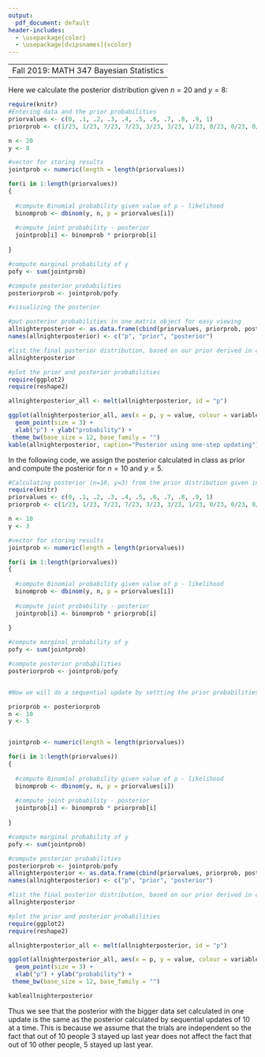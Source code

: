```yaml
---
output:
  pdf_document: default
header-includes:
  - \usepackage{color}
  - \usepackage[dvipsnames]{xcolor}
---
```

----
 Fall 2019: MATH 347 Bayesian Statistics
---

Here we calculate the posterior distribution given $n=20$ and $y=8$:

```r
require(knitr)
#Entering data and the prior probabilities 
priorvalues <- c(0, .1, .2, .3, .4, .5, .6, .7, .8, .9, 1)
priorprob <- c(1/23, 1/23, 7/23, 7/23, 3/23, 3/23, 1/23, 0/23, 0/23, 0/23, 0/23)

n <- 20
y <- 8

#vector for storing results
jointprob <- numeric(length = length(priorvalues))

for(i in 1:length(priorvalues))
{
  
  #compute Binomial probability given value of p - likelihood
  binomprob <- dbinom(y, n, p = priorvalues[i])
  
  #compute joint probability - posterior
  jointprob[i] <- binomprob * priorprob[i]
  
}

#compute marginal probability of y 
pofy <- sum(jointprob)

#compute posterior probabilities
posteriorprob <- jointprob/pofy

#visualizing the posterior

#put posterior probabilities in one matrix object for easy viewing 
allnighterposterior <- as.data.frame(cbind(priorvalues, priorprob, posteriorprob))
names(allnighterposterior) <- c("p", "prior", "posterior")

#list the final posterior distribution, based on our prior derived in class
allnighterposterior

#plot the prior and posterior probabilities
require(ggplot2)
require(reshape2)

allnighterposterior_all <- melt(allnighterposterior, id = "p")

ggplot(allnighterposterior_all, aes(x = p, y = value, colour = variable)) +
  geom_point(size = 3) + 
  xlab("p") + ylab("probability") +
 theme_bw(base_size = 12, base_family = "")
kable(allnighterposterior, caption="Posterior using one-step updating")
```

In the following code, we assign the posterior calculated in class as prior and compute the posterior for $n=10$ and $y=5$.


```r
#Calculating posterior (n=10, y=3) from the prior distribution given in class
require(knitr)
priorvalues <- c(0, .1, .2, .3, .4, .5, .6, .7, .8, .9, 1)
priorprob <- c(1/23, 1/23, 7/23, 7/23, 3/23, 3/23, 1/23, 0/23, 0/23, 0/23, 0/23)

n <- 10
y <- 3

#vector for storing results
jointprob <- numeric(length = length(priorvalues))

for(i in 1:length(priorvalues))
{
  
  #compute Binomial probability given value of p - likelihood
  binomprob <- dbinom(y, n, p = priorvalues[i])
  
  #compute joint probability - posterior
  jointprob[i] <- binomprob * priorprob[i]
  
}

#compute marginal probability of y 
pofy <- sum(jointprob)

#compute posterior probabilities
posteriorprob <- jointprob/pofy


#Now we will do a sequential update by settting the prior probabilities to the computed posterior probabilities and then setting n=10 and y=5

priorprob <- posteriorprob
n <- 10
y <- 5


jointprob <- numeric(length = length(priorvalues))

for(i in 1:length(priorvalues))
{
  
  #compute Binomial probability given value of p - likelihood
  binomprob <- dbinom(y, n, p = priorvalues[i])
  
  #compute joint probability - posterior
  jointprob[i] <- binomprob * priorprob[i]
  
}

#compute marginal probability of y 
pofy <- sum(jointprob)

#compute posterior probabilities
posteriorprob <- jointprob/pofy
allnighterposterior <- as.data.frame(cbind(priorvalues, priorprob, posteriorprob))
names(allnighterposterior) <- c("p", "prior", "posterior")

#list the final posterior distribution, based on our prior derived in class
allnighterposterior

#plot the prior and posterior probabilities
require(ggplot2)
require(reshape2)

allnighterposterior_all <- melt(allnighterposterior, id = "p")

ggplot(allnighterposterior_all, aes(x = p, y = value, colour = variable)) +
  geom_point(size = 3) + 
  xlab("p") + ylab("probability") +
 theme_bw(base_size = 12, base_family = "")

kableallnighterposterior
```

Thus we see that the posterior with the bigger data set calculated in one update is the same as the posterior calculated by sequential updates of 10 at a time. This is because we assume that the trials are independent so the fact that out of 10 people 3 stayed up last year does not affect the fact that out of 10 other people, 5 stayed up last year. 
